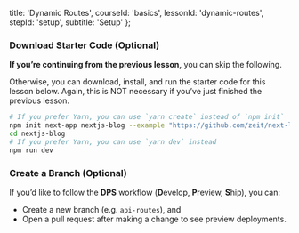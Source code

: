 
  title: 'Dynamic Routes',
  courseId: 'basics',
  lessonId: 'dynamic-routes',
  stepId: 'setup',
  subtitle: 'Setup'
};

### Download Starter Code (Optional)

**If you’re continuing from the previous lesson,** you can skip the following.

Otherwise, you can download, install, and run the starter code for this lesson below. Again, this is NOT necessary if you’ve just finished the previous lesson.

```bash
# If you prefer Yarn, you can use `yarn create` instead of `npm init`
npm init next-app nextjs-blog --example "https://github.com/zeit/next-learn-starter/tree/master/dynamic-routes-starter"
cd nextjs-blog
# If you prefer Yarn, you can use `yarn dev` instead
npm run dev
```

### Create a Branch (Optional)

If you’d like to follow the **DPS** workflow (**D**evelop, **P**review, **S**hip), you can:

- Create a new branch (e.g. `api-routes`), and
- Open a pull request after making a change to see preview deployments.

